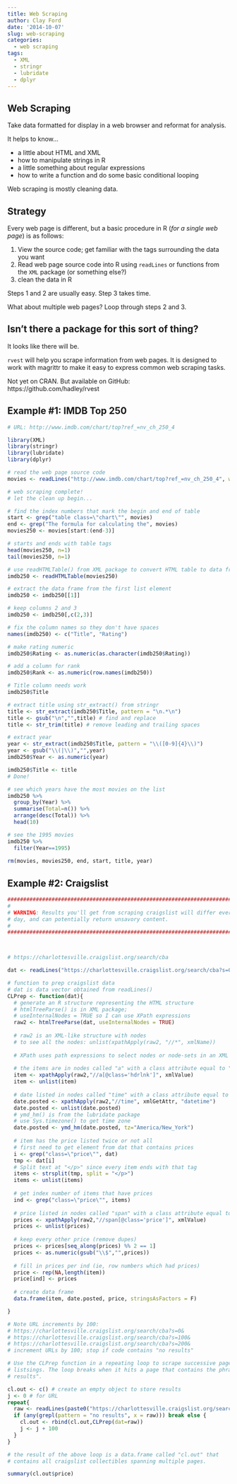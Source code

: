 ```yaml
---
title: Web Scraping
author: Clay Ford
date: '2014-10-07'
slug: web-scraping
categories:
  - web scraping
tags:
  - XML
  - stringr
  - lubridate
  - dplyr
---
```

## Web Scraping

Take data formatted for display in a web browser and reformat for analysis. 

It helps to know...

- a little about HTML and XML
- how to manipulate strings in R
- a little something about regular expressions
- how to write a function and do some basic conditional looping

Web scraping is mostly cleaning data.




## Strategy

Every web page is different, but a basic procedure in R (_for a single web page_) is as follows:

1. View the source code; get familiar with the tags surrounding the data you want
2. Read web page source code into R using `readLines` or functions from the `XML` package (or something else?)
3. clean the data in R 

Steps 1 and 2 are usually easy. Step 3 takes time.

What about multiple web pages? Loop through steps 2 and 3.

## Isn't there a package for this sort of thing?

It looks like there will be.

`rvest` will help you scrape information from web pages. It is designed to work with magrittr to make it easy to express common web scraping tasks.

Not yet on CRAN. But available on GitHub:  
https://github.com/hadley/rvest


## Example #1: IMDB Top 250

```r
# URL: http://www.imdb.com/chart/top?ref_=nv_ch_250_4

library(XML)
library(stringr)
library(lubridate)
library(dplyr)

# read the web page source code
movies <- readLines("http://www.imdb.com/chart/top?ref_=nv_ch_250_4", warn=FALSE)

# web scraping complete!
# let the clean up begin...

# find the index numbers that mark the begin and end of table
start <- grep("table class=\"chart\"", movies)
end <- grep("The formula for calculating the", movies)
movies250 <- movies[start:(end-3)]

# starts and ends with table tags
head(movies250, n=1)
tail(movies250, n=1)

# use readHTMLTable() from XML package to convert HTML table to data frame
imdb250 <- readHTMLTable(movies250)

# extract the data frame from the first list element
imdb250 <- imdb250[[1]]

# keep columns 2 and 3
imdb250 <- imdb250[,c(2,3)]

# fix the column names so they don't have spaces
names(imdb250) <- c("Title", "Rating")

# make rating numeric
imdb250$Rating <- as.numeric(as.character(imdb250$Rating))

# add a column for rank
imdb250$Rank <- as.numeric(row.names(imdb250))

# Title column needs work
imdb250$Title

# extract title using str_extract() from stringr
title <- str_extract(imdb250$Title, pattern = "\n.*\n")
title <- gsub("\n","",title) # find and replace
title <- str_trim(title) # remove leading and trailing spaces

# extract year
year <- str_extract(imdb250$Title, pattern = "\\([0-9]{4}\\)")
year <- gsub("\\(|\\)","",year)
imdb250$Year <- as.numeric(year)

imdb250$Title <- title
# Done!

# see which years have the most movies on the list
imdb250 %>% 
  group_by(Year) %>%
  summarise(Total=n()) %>%
  arrange(desc(Total)) %>%
  head(10)

# see the 1995 movies
imdb250 %>% 
  filter(Year==1995)
  
rm(movies, movies250, end, start, title, year)
```

## Example #2: Craigslist

```r
###########################################################################
#
# WARNING: Results you'll get from scraping craigslist will differ every 
# day, and can potentially return unsavory content.
#
###########################################################################



# https://charlottesville.craigslist.org/search/cba

dat <- readLines("https://charlottesville.craigslist.org/search/cba?s=0&", warn=FALSE)

# function to prep craigslist data
# dat is data vector obtained from readLines()
CLPrep <- function(dat){
  # generate an R structure representing the HTML structure
  # htmlTreeParse() is in XML package;
  # useInternalNodes = TRUE so I can use XPath expressions
  raw2 <- htmlTreeParse(dat, useInternalNodes = TRUE)
  
  # raw2 is an XML-like structure with nodes
  # to see all the nodes: unlist(xpathApply(raw2, "//*", xmlName))
  
  # XPath uses path expressions to select nodes or node-sets in an XML document
  
  # the items are in nodes called "a" with a class attribute equal to "hdrlnk"
  item <- xpathApply(raw2,"//a[@class='hdrlnk']", xmlValue)
  item <- unlist(item)
  
  # date listed in nodes called "time" with a class attribute equal to "date"
  date.posted <- xpathApply(raw2,"//time", xmlGetAttr, "datetime")
  date.posted <- unlist(date.posted)
  # ymd_hm() is from the lubridate package
  # use Sys.timezone() to get time zone
  date.posted <- ymd_hm(date.posted, tz="America/New_York") 
  
  # item has the price listed twice or not all
  # first need to get element from dat that contains prices
  i <- grep("class=\"price\"", dat)
  tmp <- dat[i]
  # Split text at "</p>" since every item ends with that tag
  items <- strsplit(tmp, split = "</p>")
  items <- unlist(items)
  
  # get index number of items that have prices
  ind <- grep("class=\"price\"", items)
  
  # price listed in nodes called "span" with a class attribute equal to "price"
  prices <- xpathApply(raw2,"//span[@class='price']", xmlValue)
  prices <- unlist(prices)
  
  # keep every other price (remove dupes)
  prices <- prices[seq_along(prices) %% 2 == 1] 
  prices <- as.numeric(gsub("\\$","",prices))
  
  # fill in prices per ind (ie, row numbers which had prices)
  price <- rep(NA,length(item))
  price[ind] <- prices
  
  # create data frame
  data.frame(item, date.posted, price, stringsAsFactors = F)

}

# Note URL increments by 100:
# https://charlottesville.craigslist.org/search/cba?s=0&
# https://charlottesville.craigslist.org/search/cba?s=100&
# https://charlottesville.craigslist.org/search/cba?s=200&
# increment URLs by 100; stop if code contains "no results"

# Use the CLPrep function in a repeating loop to scrape successive pages of 
# listsings. The loop breaks when it hits a page that contains the phrase "no
# results".

cl.out <- c() # create an empty object to store results
j <- 0 # for URL
repeat{
  raw <- readLines(paste0("https://charlottesville.craigslist.org/search/cba?s=",j,"&"), warn=F)
  if (any(grepl(pattern = "no results", x = raw))) break else {
    cl.out <- rbind(cl.out,CLPrep(dat=raw))
    j <- j + 100
  }
}

# the result of the above loop is a data.frame called "cl.out" that
# contains all craigslist collectibles spanning multiple pages.

summary(cl.out$price)
```



